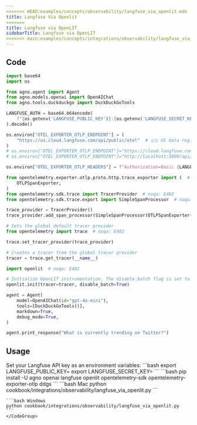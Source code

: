 ```yaml
---
<<<<<<< HEAD:examples/concepts/observability/langfuse_via_openlit.mdx
title: Langfuse Via Openlit
=======
title: Langfuse via OpenLIT
sidebarTitle: Langfuse via OpenLIT
>>>>>>> main:examples/concepts/integrations/observability/langfuse_via_openlit.mdx
---
```


## Code

```python cookbook/integrations/observability/langfuse_via_openlit.py
import base64
import os

from agno.agent import Agent
from agno.models.openai import OpenAIChat
from agno.tools.duckduckgo import DuckDuckGoTools

LANGFUSE_AUTH = base64.b64encode(
    f"{os.getenv('LANGFUSE_PUBLIC_KEY')}:{os.getenv('LANGFUSE_SECRET_KEY')}".encode()
).decode()

os.environ["OTEL_EXPORTER_OTLP_ENDPOINT"] = (
    "https://us.cloud.langfuse.com/api/public/otel"  # 🇺🇸 US data region
)
# os.environ["OTEL_EXPORTER_OTLP_ENDPOINT"]="https://cloud.langfuse.com/api/public/otel" # 🇪🇺 EU data region
# os.environ["OTEL_EXPORTER_OTLP_ENDPOINT"]="http://localhost:3000/api/public/otel" # 🏠 Local deployment (>= v3.22.0)

os.environ["OTEL_EXPORTER_OTLP_HEADERS"] = f"Authorization=Basic {LANGFUSE_AUTH}"

from opentelemetry.exporter.otlp.proto.http.trace_exporter import (  # noqa: E402
    OTLPSpanExporter,
)
from opentelemetry.sdk.trace import TracerProvider  # noqa: E402
from opentelemetry.sdk.trace.export import SimpleSpanProcessor  # noqa: E402

trace_provider = TracerProvider()
trace_provider.add_span_processor(SimpleSpanProcessor(OTLPSpanExporter()))

# Sets the global default tracer provider
from opentelemetry import trace  # noqa: E402

trace.set_tracer_provider(trace_provider)

# Creates a tracer from the global tracer provider
tracer = trace.get_tracer(__name__)

import openlit  # noqa: E402

# Initialize OpenLIT instrumentation. The disable_batch flag is set to true to process traces immediately.
openlit.init(tracer=tracer, disable_batch=True)

agent = Agent(
    model=OpenAIChat(id="gpt-4o-mini"),
    tools=[DuckDuckGoTools()],
    markdown=True,
    debug_mode=True,
)

agent.print_response("What is currently trending on Twitter?")

```

## Usage

<Steps>
  <Snippet file="create-venv-step.mdx" />

  <Step title="Set your API key">
  Set your Langfuse API key as an environment variables:
    ```bash
    export LANGFUSE_PUBLIC_KEY=<your-key>
    export LANGFUSE_SECRET_KEY=<your-key>
    ```
  </Step>

  <Step title="Install libraries">
    ```bash
    pip install -U agno openai langfuse openlit opentelemetry-sdk opentelemetry-exporter-otlp ddgs
    ```
  </Step>

  <Step title="Run Agent">
    <CodeGroup>
    ```bash Mac
    python cookbook/integrations/observability/langfuse_via_openlit.py
    ```

    ```bash Windows
    python cookbook/integrations/observability/langfuse_via_openlit.py
    ```
    </CodeGroup>
  </Step>
</Steps>
